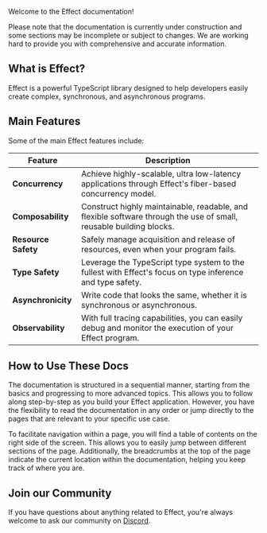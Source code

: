 
Welcome to the Effect documentation!

<Warning>
  Please note that the documentation is currently under construction and some
  sections may be incomplete or subject to changes. We are working hard to
  provide you with comprehensive and accurate information.
</Warning>

## What is Effect?

Effect is a powerful TypeScript library designed to help developers
easily create complex, synchronous, and asynchronous programs.

## Main Features

Some of the main Effect features include:

| **Feature**         | **Description**                                                                                                    |
| ------------------- | ------------------------------------------------------------------------------------------------------------------ |
| **Concurrency**     | Achieve highly-scalable, ultra low-latency applications through Effect's fiber-based concurrency model.            |
| **Composability**   | Construct highly maintainable, readable, and flexible software through the use of small, reusable building blocks. |
| **Resource Safety** | Safely manage acquisition and release of resources, even when your program fails.                                  |
| **Type Safety**     | Leverage the TypeScript type system to the fullest with Effect's focus on type inference and type safety.          |
| **Asynchronicity**  | Write code that looks the same, whether it is synchronous or asynchronous.                                         |
| **Observability**   | With full tracing capabilities, you can easily debug and monitor the execution of your Effect program.             |

## How to Use These Docs

The documentation is structured in a sequential manner, starting from the basics and progressing to more advanced topics. This allows you to follow along step-by-step as you build your Effect application. However, you have the flexibility to read the documentation in any order or jump directly to the pages that are relevant to your specific use case.

To facilitate navigation within a page, you will find a table of contents on the right side of the screen. This allows you to easily jump between different sections of the page. Additionally, the breadcrumbs at the top of the page indicate the current location within the documentation, helping you keep track of where you are.

## Join our Community

If you have questions about anything related to Effect,
you're always welcome to ask our community on [Discord](https://discord.gg/effect-ts).
